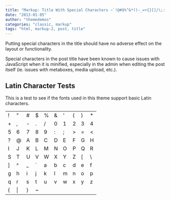 ```yaml
---
title: "Markup: Title With Special Characters ~`!@#$%^&*()-_=+{}[]/\;:'\"?,.>"
date: "2013-01-05"
author: "themedemos"
categories: "classic, markup"
tags: "html, markup-2, post, title"
---
```


Putting special characters in the title should have no adverse effect on the layout or functionality.

Special characters in the post title have been known to cause issues with JavaScript when it is minified, especially in the admin when editing the post itself (ie. issues with metaboxes, media upload, etc.).

## Latin Character Tests

This is a test to see if the fonts used in this theme support basic Latin characters.

<table><tbody><tr><td>!</td><td>"</td><td>#</td><td>$</td><td>%</td><td>&amp;</td><td>'</td><td>(</td><td>)</td><td>*</td></tr><tr><td>+</td><td>,</td><td>-</td><td>.</td><td>/</td><td>0</td><td>1</td><td>2</td><td>3</td><td>4</td></tr><tr><td>5</td><td>6</td><td>7</td><td>8</td><td>9</td><td>:</td><td>;</td><td>&gt;</td><td>=</td><td>&lt;</td></tr><tr><td>?</td><td>@</td><td>A</td><td>B</td><td>C</td><td>D</td><td>E</td><td>F</td><td>G</td><td>H</td></tr><tr><td>I</td><td>J</td><td>K</td><td>L</td><td>M</td><td>N</td><td>O</td><td>P</td><td>Q</td><td>R</td></tr><tr><td>S</td><td>T</td><td>U</td><td>V</td><td>W</td><td>X</td><td>Y</td><td>Z</td><td>[</td><td>\</td></tr><tr><td>]</td><td>^</td><td>_</td><td>`</td><td>a</td><td>b</td><td>c</td><td>d</td><td>e</td><td>f</td></tr><tr><td>g</td><td>h</td><td>i</td><td>j</td><td>k</td><td>l</td><td>m</td><td>n</td><td>o</td><td>p</td></tr><tr><td>q</td><td>r</td><td>s</td><td>t</td><td>u</td><td>v</td><td>w</td><td>x</td><td>y</td><td>z</td></tr><tr><td>{</td><td>|</td><td>}</td><td>~</td><td></td><td></td><td></td><td></td><td></td><td></td></tr></tbody></table>
